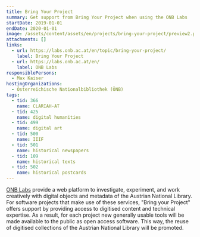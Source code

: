 ```yaml
---
title: Bring Your Project
summary: Get support from Bring Your Project when using the ONB Labs
startDate: 2019-01-01
endDate: 2020-01-01
image: /assets/content/assets/en/projects/bring-your-project/preview2.png
attachments: []
links:
  - url: https://labs.onb.ac.at/en/topic/bring-your-project/
    label: Bring Your Project
  - url: https://labs.onb.ac.at/en/
    label: ONB Labs
responsiblePersons:
  - Max Kaiser
hostingOrganizations:
  - Österreichische Nationalbibliothek (ÖNB)
tags:
  - tid: 366
    name: CLARIAH-AT
  - tid: 425
    name: digital humanities
  - tid: 499
    name: digital art
  - tid: 500
    name: IIIF
  - tid: 501
    name: historical newspapers
  - tid: 109
    name: historical texts
  - tid: 502
    name: historical postcards
---
```

[ONB Labs](https://www.onb.ac.at/en/research/oenb-lab) provide a web platform to investigate, experiment, and work creatively with digital objects and metadata of the Austrian National Library. For software projects that make use of these services, "Bring your Project" offers support by providing access to digitised content and technical expertise. As a result, for each project new generally usable tools will be made available to the public as open access software. This way, the reuse of digitised collections of the Austrian National Library will be promoted.
